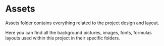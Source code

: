 # Assets

Assets folder contains everything related to the project design and layout. 

Here you can find all the background pictures, images, fonts, formulas layouts used within this project in their specific folders.


